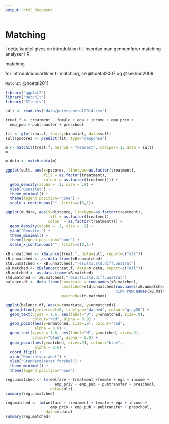 ```yaml
---
output: html_document
---
```


# Matching

I dette kapitel gives en introduktion til, hvordan man gennemfører matching analyser i R.

matching

for introduktionsartikler til matching, se @hoetal2007 og @sekhon2009.

`MatchIt` @hoetal2011.

```r
library("ggplot2")
library("MatchIt")
library("RItools")
```

```r
sult <- read.csv("data/petersenetal2014.csv")
```

```r
treat.f <- treatment ~ female + ega + income + emp_priv + 
  emp_pub + pubtransfer + preschool
```

```r
fit <- glm(treat.f, family=binomial, data=sult)
sult$pscores <- predict(fit, type="response")
```

```r
m <- matchit(treat.f, method = "nearest", caliper=.1, data = sult)
m
```

```r
m.data <- match.data(m)
```

```r
ggplot(sult, aes(x=pscores, linetype=as.factor(treatment), 
                 fill = as.factor(treatment), 
                 colour = as.factor(treatment))) + 
  geom_density(alpha = .1, size = .9) +
  ylab("Densitet") +
  theme_minimal() +
  theme(legend.position="none") +
  scale_x_continuous("", limits=c(0,1))
```

```r
ggplot(m.data, aes(x=distance, linetype=as.factor(treatment), 
                   fill = as.factor(treatment), 
                   colour = as.factor(treatment))) + 
  geom_density(alpha = .1, size = .9) +
  ylab("Densitet") +
  theme_minimal() +
  theme(legend.position="none") +
  scale_x_continuous("", limits=c(0,1))
```

```r
xB.unmatched <- xBalance(treat.f, data=sult, report=c("all"))
xB.unmatched <- as.data.frame(xB.unmatched)
std.unmatched <- xB.unmatched[,"results.std.diff.unstrat"]
xB.matched <- xBalance(treat.f, data=m.data, report=c("all"))
xB.matched <- as.data.frame(xB.matched)
std.matched <- xB.matched[,"results.std.diff.unstrat"]
balance.df <- data.frame(covariate = row.names(xB.matched), 
                         unmatched=std.unmatched[row.names(xB.unmatched) 
                                                 %in% row.names(xB.matched)], 
                         matched=std.matched)
```

```r
ggplot(balance.df, aes(x=covariate, y=unmatched)) + 
  geom_hline(yintercept=0, linetype="dashed", colour="gray50") +
  geom_text(vjust = 1.6, aes(label="U", y=unmatched, size=.9), 
            colour="red", alpha = 0.9) +
  geom_point(aes(y=unmatched, size=.9), colour="red", 
             alpha = 0.6) + 
  geom_text(vjust = 1.6, aes(label="M", y=matched, size=.9), 
            colour="blue", alpha = 0.9) +
  geom_point(aes(y=matched, size=.9), colour="blue", 
             alpha = 0.6) + 
  coord_flip() +
  xlab("Kontrolvariabel") +
  ylab("Standardiseret forskel") +
  theme_minimal() +
  theme(legend.position="none")
```

```r
reg.unmatched <- lm(welfare ~ treatment +female + ega + income + 
                      emp_priv + emp_pub + pubtransfer + preschool, 
                    data=sult)
summary(reg.unmatched)
```

```r
reg.matched <- lm(welfare ~ treatment + female + ega + income + 
                    emp_priv + emp_pub + pubtransfer + preschool, 
                  data=m.data)
summary(reg.matched)
```